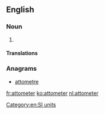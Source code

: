 ==English==

===Noun===
{{en-noun}}

# {{alternative spelling of|attometre|from=US}}

====Translations====
{{trans-see|attometre}}

===Anagrams===
* [[attometre#English|attometre]]

[[Category:en:SI units]]

[[fr:attometer]]
[[ko:attometer]]
[[nl:attometer]]